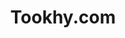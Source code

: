 ---
title: Tookhy.com
description: The website you're looking at
repository: Altookhy/portfolio.nextjs
url: https://Tookhy.com
published: true
---